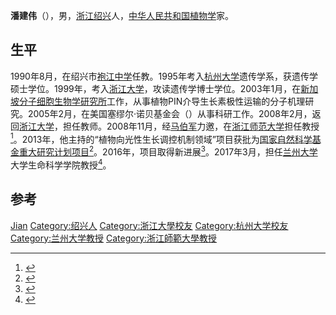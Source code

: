 {{Otheruses|other=名为潘建伟的物理学家|潘建伟}}

'''潘建伟'''（{{bd|1969年|9月|}}），男，[[浙江|浙江]][[绍兴|绍兴]]人，[[中华人民共和国|中华人民共和国]][[植物学|植物学]]家。

== 生平 ==
1990年8月，在绍兴市[[袍江中学|袍江中学]]任教。1995年考入[[杭州大学|杭州大学]]遗传学系，获遗传学硕士学位。1999年，考入[[浙江大学|浙江大学]]，攻读遗传学博士学位。2003年1月，在[[新加坡分子细胞生物学研究所|新加坡分子细胞生物学研究所]]工作，从事植物PIN介导生长素极性运输的分子机理研究。2005年2月，在美国塞缪尔·诺贝基金会（{{lang|en|Samuel Roberts Noble Foundation}}）从事科研工作。2008年2月，返回[[浙江大学|浙江大学]]，担任教师。2008年11月，经[[马伯军|马伯军]]力邀，在[[浙江师范大学|浙江师范大学]]担任教授<ref>{{Cite web|title=解密植物“生长密码”——记浙江省杰出青年科学基金获得者浙师大潘建伟教授|url=http://www.zjnsf.gov.cn/h/01/news_view.aspx?appid=GUD7B70E4BA453EF1A82282E568457477F7|accessdate=2020-12-14|work=浙江省自然科学基金委员会|archive-date=2020-08-11|archive-url=https://web.archive.org/web/20200811093517/http://www.zjnsf.gov.cn/h/01/news_view.aspx?appid=GUD7B70E4BA453EF1A82282E568457477F7|dead-url=no}}</ref>。2013年，他主持的“植物向光性生长调控机制领域”项目获批为[[国家自然科学基金委员会|国家自然科学基金重大研究计划项目]]<ref>{{Cite book|title=浙江师范大学志：2006-2016|last=《浙江师范大学志》编纂委员会编|first=|publisher=《浙江师范大学志》编纂委员会编|year=2016.12|isbn=|location=|pages=191}}</ref>。2016年，项目取得新进展<ref>{{Cite web|title=浙江师范大学潘建伟课题组在植物向光性生长调控机制领域中取得新进展|url=http://www.zjnsf.gov.cn/h/01/news_view.aspx?appid=GUD7A8C61BB6C4DB3105BF12E43CBB890EE|accessdate=2020-12-14|work=浙江省自然科学基金委员会}}</ref>。2017年3月，担任[[兰州大学|兰州大学]]大学生命科学学院教授<ref>{{Cite web|title=兰州大学举行“长江学者奖励计划”入选学者潘建伟教授聘任仪式|url=http://lifesc.lzu.edu.cn/fh/201703/1901.html|accessdate=2020-12-14|work=兰州大学生命科学学院|archive-date=2017-06-02|archive-url=https://web.archive.org/web/20170602054859/http://lifesc.lzu.edu.cn/fh/201703/1901.html|dead-url=no}}</ref>。

== 参考 ==
{{reflist}}
{{2016年度“长江学者奖励计划”特聘教授}}
{{Authority control}}
{{DEFAULTSORT:Pan潘}}
[[Category:潘姓|Jian]]
[[Category:绍兴人|Category:绍兴人]]
[[Category:浙江大學校友|Category:浙江大學校友]]
[[Category:杭州大学校友|Category:杭州大学校友]]
[[Category:兰州大学教授|Category:兰州大学教授]]
[[Category:浙江師範大學教授|Category:浙江師範大學教授]]
